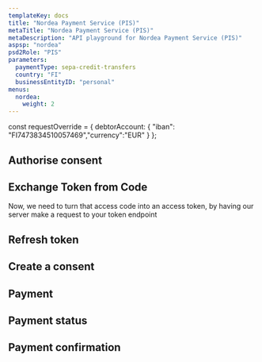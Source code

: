 ```yaml
---
templateKey: docs
title: "Nordea Payment Service (PIS)"
metaTitle: "Nordea Payment Service (PIS)"
metaDescription: "API playground for Nordea Payment Service (PIS)"
aspsp: "nordea"
psd2Role: "PIS"
parameters:
  paymentType: sepa-credit-transfers
  country: "FI"
  businessEntityID: "personal"
menus:
  nordea: 
    weight: 2
---
```





const requestOverride = {
  debtorAccount: {
    "iban": "FI7473834510057469","currency":"EUR"
  }
};

  <step>

  ## Authorise consent

  <AuthoriseStep/>
  </step>
  <step>

  ## Exchange Token from Code

  <CreateToken/>
  Now, we need to turn that access code into an access token, by having our server make a request to your token endpoint
  </step>
  <step>

  ## Refresh token

  <RefreshToken/>
  </step>
  <step>

  ## Create a consent

  <StepInitiatePayment requestOverride={requestOverride} />
  </step>
  <step>

  ## Payment

  <StepPayment/>
  </step>
  <step>

  ## Payment status

  <StepPaymentStatus/>
  </step>
  <step>

  ## Payment confirmation

  <StepPaymentConfirmation />
  </step>

